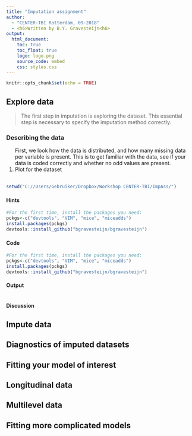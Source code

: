 ```yaml
---
title: "Imputation assignment"
author: 
  - "CENTER-TBI Rotterdam, 09-2018"
  - <h6>Written by B.Y. Gravesteijn<h6>
output: 
  html_document:
    toc: true
    toc_float: true
    logo: logo.png
    source_code: embed
    css: styles.css
---
```


```r
knitr::opts_chunk$set(echo = TRUE)
```

## Explore data

> The first step in imputation is exploring the dataset. This essential step is necessary to specify the imputation method correctly. 


### Describing the data {.tabset .tabset-fade .tabset-pills}

<ol>First, we look how the data is distributed, and how many missing data per variable is present. This is to get familiar with the data, see if your data is coded correctly and whether no odd values are present. 
  <li> Plot for the dataset 
  </li><br>
</ol>

```r
setwd("C://Users/Gebruiker/Dropbox/Workshop CENTER-TBI/ImpAss/")
```

#### Hints

```r
#For the first time, install the packages you need:
pckgs<-c("devtools", "VIM", "mice", "miceadds")
install.packages(pckgs)
devtools::install_github("bgravesteijn/bgravesteijn")


```

#### Code

```r
#For the first time, install the packages you need:
pckgs<-c("devtools", "VIM", "mice", "miceadds")
install.packages(pckgs)
devtools::install_github("bgravesteijn/bgravesteijn")

```

#### Output

```r

```
#### Discussion

>   

## Impute data

> 

## Diagnostics of imputed datasets

>

## Fitting your model of interest

>

## Longitudinal data

>

## Multilevel data

>

## Fitting more complicated models

>